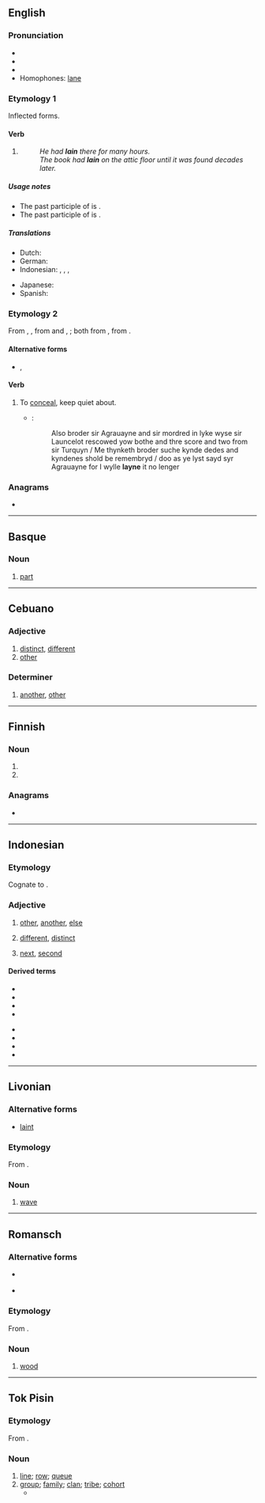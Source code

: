 {{also|Lain|láin|làin}}
==English==

===Pronunciation===
* {{IPA|/leɪn/|lang=en}}
* {{audio|en-us-lain.ogg|Audio (US)|lang=en}}
* {{rhymes|eɪn|lang=en}}
* Homophones: [[lane]]

===Etymology 1===
Inflected forms.

====Verb====
{{head|en|past participle|cat2=irregular past participles}}

# {{inflection of|lie|gloss=to be oriented in a horizontal position, situated||past|part|lang=en}}
#: ''He had '''lain''' there for many hours.''
#: ''The book had '''lain''' on the attic floor until it was found decades later.''

=====Usage notes=====
* The past participle of {{m|en|lie||tell a lie, not tell a truth}} is {{m|en|lied}}.
* The past participle of {{m|en|lay||put down}} is {{m|en|laid}}.

=====Translations=====
{{trans-top|situated horizontally}}
* Dutch: {{t+|nl|gelegen}}
* German: {{t+|de|gelegen}}
* Indonesian: {{t+|id|baring|alt=berbaring}}, {{t+|id|baring|alt=membaringkan}}, {{t+|id|baring|alt=dibaringkan}}, {{t+|id|baring|alt=terbaring}}
{{trans-mid}}
* Japanese: {{t|ja|横になった|tr=[[よこになった]], yoko ni natta|sc=Jpan}}
* Spanish: {{t+|es|tumbado}}
{{trans-bottom}}

===Etymology 2===
From {{inh|en|enm|lainen}}, {{m|enm|leynen}}, from {{etyl|non|en}} {{m|non|leyna||to conceal}} and {{inh|en|ang|lēġnian}}, {{m|ang|līeġnan||to deny; conceal}}; both from {{inh|en|gem-pro|*laugnijaną}}, from {{inh|en|gem-pro|*laugnō||secrecy}}.

====Alternative forms====
* {{l|en|lean}}, {{l|en|len}} {{qualifier|dialectal}}

====Verb====
{{en-verb}}

# {{lb|en|obsolete}} To [[conceal]], keep quiet about. {{defdate|14<sup>th</sup>-19<sup>th</sup>c.}}
#* {{RQ:Mlry MrtDrthr|22.1|2|XX|j}}:
#*: Also broder sir Agrauayne and sir mordred in lyke wyse sir Launcelot rescowed yow bothe and thre score and two from sir Turquyn / Me thynketh broder suche kynde dedes and kyndenes shold be remembryd / doo as ye lyst sayd syr Agrauayne for I wylle '''layne''' it no lenger
<!--Prior quotr:#*:‘Do ye as ye lyste,’ seyde Sir Aggravayne, ‘for I woll '''layne''' hit no lenger.’-->

===Anagrams===
* {{anagrams|en|INLA|Ilan|LNAI|Lani|Lian|Lina|Nila|anil|nail}}

----

==Basque==

===Noun===
{{eu-noun}}

# [[part]]

----

==Cebuano==

===Adjective===
{{head|ceb|adjective}}

# [[distinct]], [[different]]
# [[other]]

===Determiner===
{{head|ceb|determiner}}

# [[another]], [[other]]

----

==Finnish==

===Noun===
{{head|fi|noun form}}

# {{fi-form of|case=instructive|pl=plural|laki}}
# {{fi-form of|case=genitive|pl=singular|laki}}

===Anagrams===
* {{anagrams|fi|alin|lian|nila}}

----

==Indonesian==

===Etymology===
Cognate to {{etyl|ceb|-}} {{m|ceb|lain}}.

===Adjective===
{{id-adj}}

# [[other]], [[another]], [[else]]
#: {{ux|id|Saya rasa saya harus mencari pekerjaan '''lain'''.|I think I must look for '''another''' job.}}
#: {{ux|id|Pasti ada cara '''lain''' untuk menyelesaikan masalah ini.|There must be '''another''' way to resolve this problem.}}
# [[different]], [[distinct]]
#: {{ux|id|Tingkah lakunya '''lain''' dari yang lain.|His behavior is '''different''' from the others.}}
#: {{syn|id|beda}}
# [[next]], [[second]]

====Derived terms====
{{rel-top|Terms derived from ''lain''}}
* {{l|id|berkelainan}}
* {{l|id|berlainan}}
* {{l|id|kelainan}}
* {{l|id|melaini}}
{{rel-mid}}
* {{l|id|melainkan}}
* {{l|id|memperlain}}
* {{l|id|memperlainkan}}
* {{l|id|perlainan}}
{{rel-bottom}}

----

==Livonian==

===Alternative forms===
* {{qual|Courland}} [[laint]]

===Etymology===
From {{inh|liv|fiu-fin-pro|*laineh}}.

===Noun===
{{head|liv|noun}}

# [[wave]]

----

==Romansch==

===Alternative forms===
* {{qualifier|Sutsilvan}} {{l|rm|len}}
* {{qualifier|Sursilvan|Surmiran}} {{l|rm|lenn}}

===Etymology===
From {{etyl|la|rm}} {{m|la|lignum}}.

===Noun===
{{head|rm|noun|g=m}}

# {{lb|rm|Rumantsch Grischun|Puter|Vallader}} [[wood]]

----

==Tok Pisin==

===Etymology===
From {{etyl|en|tpi}} {{m|en|line}}.

===Noun===
{{head|tpi|noun}}

# [[line]]; [[row]]; [[queue]]
# [[group]]; [[family]]; [[clan]]; [[tribe]]; [[cohort]]
#* {{tpi-cite-bible|Gen|3|15|Na bai mi mekim yu i stap birua bilong meri, na meri i stap birua bilong yu. Na bai mi mekim ol '''lain''' bilong yu i birua long '''lain''' bilong meri. Bai ol i krungutim het bilong yu, na bai yu kaikaim lek bilong ol.”}}

{{LDL|tpi}}
